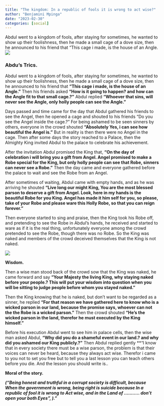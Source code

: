 ```yaml
---
title: "The kingdom: In a republic of fools it is wrong to act wise?"
author: "Benjamini Mpinga"
date: "2023-02-30"
categories: [social]
---
```


Abdul went to a kingdom of fools, after staying for sometimes, he wanted to show up their foolishness, then he made a small cage of a dove size, then he announced to his friend that "This cage i made, is the house of an Angle.
![](culture1.jpg)

### Abdu's Trics.

Abdul went to a kingdom of fools, after staying for sometimes, he wanted to show up their foolishness, then he made a small cage of a dove size, then he announced to his friend that **"This cage i made, is the house of an Angle."** Then his friends asked **"How is it going to happen? and how can the Angle fit to that small cage.?"** Abdul replied **"Whoever that sins, will never see the Angle, only holly people can see the Angle."** 

Days passed and time came for the day that Abdul gathered his friends to see the Angel, then he opened a cage and shouted to his friends "Do you see the Angel inside the cage.?" For being ashamed to be seen sinners by others, everyone in the crowd shouted **"Absolutely Yes, i can see how beautiful the Angel is."** But in reality is then there were no Angel in the cage. Then after some days the story reached to a Palace, then the Almighty King invited Abdul to the palace to celebrate his achievement.

After the invitation Abdul promised the King that, **"On the day of celebration i will bring you a gift from Angel. Angel promised to make a Robe special for the King, but only holly people can see that Robe, sinners can never see a Robe."** Then the day came and everyone gathered before the palace to wait and see the Robe from an Angel.

After sometimes of waiting, Abdul came with empty hands, and as he was arriving he shouted **"Live long our might King, You are the most blessed parson to deserve a gift from Angel. Look, here in my hands is the beautiful Robe for you King. Angel has made it him self for you, so please, take of your Robe and please ware this Holly Robe, so that you can reign forever."**

Then everyone started to sing and praise, then the King took his Robe off, and pretending to see the Robe in Abdul's hands, he received and started to ware as if it is the real thing, unfortunately everyone among the crowd pretended to see the Robe, though there was no Robe. So the King was naked and members of the crowd deceived themselves that the King is not naked.

![](artface1.jpg)

**Wisdom.**

Then a wise man stood back of the crowd sow that the King was naked, he came forward and say **"Your Majesty the living King, why staying naked before your people.? This will put your wisdom into question when you will be sitting to judge people before whom you stayed naked."**

Then the King knowing that he is naked, but don't want to be regarded as a sinner, he replied **"For that reason we have gathered here to know who is a wicked parson in our land, because the promise says, whoever can not the the Robe is a wicked parson."** Then the crowd shouted **"He's the wicked parson in the land, therefor he must executed by the King himself."** 

Before his execution Abdul went to see him in palace cells, then the wise man asked Abdul, **"Why did you do a shameful event in our land.? and why did you ashamed our King publicly.?"** Then Abdul replied gently **"I know that in every society there must be a wise parson, the problem is that their voices can never be heard, because they always act wise. Therefor i came to you not to set you free but to tell you a last lesson you can teach others before you die. And the lesson you should write is..

**Moral of the story.**

***("Being honest and truthful in a corrupt society is difficult, because When the government is wrong, being right is suicide because In a republic of fool it is wrong to Act wise, and in the Land of ........... don't open your both Eyes", )."***